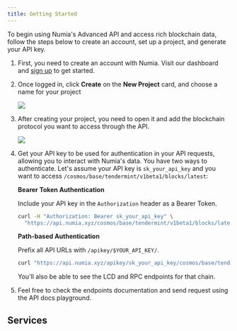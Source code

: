 ```yaml
---
title: Getting Started
---
```


To begin using Numia's Advanced API and access rich blockchain data, follow the steps below to create an account, set up a project, and generate your API key.

1. First, you need to create an account with Numia. Visit our dashboard and [sign up](https://app.numia.xyz/login) to get started. 
2. Once logged in, click **Create** on the **New Project** card, and choose a name for your project
    
    <Image 
    src="/media/api/create-project.gif"
    />
    
3. After creating your project, you need to open it and add the blockchain protocol you want to access through the API. 
    
    <Image 
    src="/media/api/add-protocol.gif"
    />
4. Get your API key to be used for authentication in your API requests, allowing you to interact with Numia's data. You have two ways to authenticate. Let's assume your API key is `sk_your_api_key` and you want to access `/cosmos/base/tendermint/v1beta1/blocks/latest`:

    **Bearer Token Authentication**

    Include your API key in the `Authorization` header as a Bearer Token.
    ```bash
    curl -H "Authorization: Bearer sk_your_api_key" \
      "https://api.numia.xyz/cosmos/base/tendermint/v1beta1/blocks/latest"
    ```

    **Path-based Authentication**

    Prefix all API URLs with `/apikey/$YOUR_API_KEY/`.
    ```bash
    curl "https://api.numia.xyz/apikey/sk_your_api_key/cosmos/base/tendermint/v1beta1/blocks/latest"
    ```

    You'll also be able to see the LCD and RPC endpoints for that chain. 
5. Feel free to check the endpoints documentation and send request using the API docs playground. 

## Services

<CardList cols={4}>
<Card 
  title="Osmosis"
  link="/reference/osmosis/get-apr-for-earn-strategies"
  icon="arrow-square-up-right"
  iconType="regular"
  iconSize="32px"
/>
<Card 
  title="Quasar"
  link="/reference/quasar/create-point-campaigns"
  icon="arrow-square-up-right"
  iconType="regular"
  iconSize="32px"
/>
<Card 
  title="XION"
  link="/reference/xion/get-abstract-account-authenticators"
  icon="arrow-square-up-right"
  iconType="regular"
  iconSize="32px"
/>
<Card 
  title="Prices"
  link="/reference/prices/get-astroport-pool"
  icon="arrow-square-up-right"
  iconType="regular"
  iconSize="32px"
/>
<Card 
  title="Transactions by Address"
  link="/reference/TxByAddress/get-transactions-by-address"
  icon="arrow-square-up-right"
  iconType="regular"
  iconSize="32px"
/>
<Card 
  title="NumiaLenses"
  link="/lenses/whats-numia-lenses"
  icon="arrow-square-up-right"
  iconType="regular"
  iconSize="32px"
/>
<Card 
  title="NumiaAI"
  link="/ai/whats-numia-ai"
  icon="arrow-square-up-right"
  iconType="regular"
  iconSize="32px"
/>
<Card 
  title="Snapshot Tool"
  link="/lenses/whats-numia-lenses"
  icon="arrow-square-up-right"
  iconType="regular"
  iconSize="32px"
/>
</CardList>
